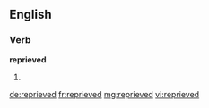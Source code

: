 ==English==

===Verb===
'''reprieved'''

# {{past of|reprieve}}

[[de:reprieved]]
[[fr:reprieved]]
[[mg:reprieved]]
[[vi:reprieved]]